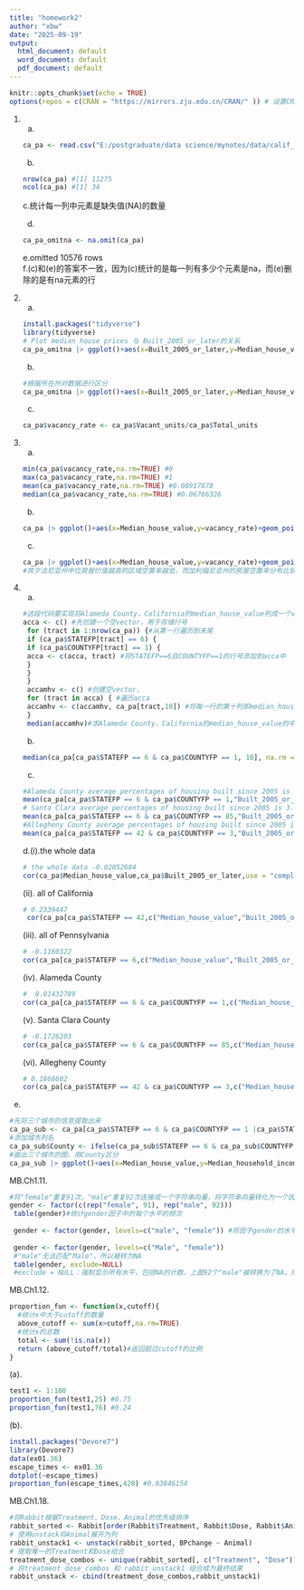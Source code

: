 ```yaml
---
title: "homework2"
author: "xbw"
date: "2025-09-19"
output:
  html_document: default
  word_document: default
  pdf_document: default
---
```


```r
knitr::opts_chunk$set(echo = TRUE)
options(repos = c(CRAN = "https://mirrors.zju.edu.cn/CRAN/" )) # 设置CRAN镜像
```

1.  

    a.  

    ```r
    ca_pa <- read.csv("E:/postgraduate/data science/mynotes/data/calif_penn_2011.csv")
    ```

    b.  

    ```r
    nrow(ca_pa) #[1] 11275
    ncol(ca_pa) #[1] 34
    ```

    c.统计每一列中元素是缺失值(NA)的数量

    d.  

    ```r
    ca_pa_omitna <- na.omit(ca_pa)
    ```

    e.omitted 10576 rows\
    f.(c)和(e)的答案不一致，因为(c)统计的是每一列有多少个元素是na，而(e)删除的是有na元素的行

2.  

    a.  

    ```r
    install.packages("tidyverse")
    library(tidyverse)
    # Plot median house prices 与 Built_2005_or_later的关系
    ca_pa_omitna |> ggplot()+aes(x=Built_2005_or_later,y=Median_house_value)+geom_point()+ labs( x = "Built_2005_or_later", y = "Median_house_value")
    ```

    b.  

    ```r
    #根据所在州对数据进行区分
    ca_pa_omitna |> ggplot()+aes(x=Built_2005_or_later,y=Median_house_value,color=STATEFP)+geom_point()+ labs( x = "Built_2005_or_later", y = "Median_house_value")
    ```

    c.  

    ```r
    ca_pa$vacancy_rate <- ca_pa$Vacant_units/ca_pa$Total_units
    ```

3.  

    a.  

    ```r
    min(ca_pa$vacancy_rate,na.rm=TRUE) #0
    max(ca_pa$vacancy_rate,na.rm=TRUE) #1
    mean(ca_pa$vacancy_rate,na.rm=TRUE) #0.08917878
    median(ca_pa$vacancy_rate,na.rm=TRUE) #0.06766326
    ```

    b.  

    ```r
    ca_pa |> ggplot()+aes(x=Median_house_value,y=vacancy_rate)+geom_point()+labs(x="Median_house_value",y="vacancy_rate")
    ```

    c.  

    ```r
    ca_pa |> ggplot()+aes(x=Median_house_value,y=vacancy_rate)+geom_point()+labs(x="Median_house_value",y="vacancy_rate")+facet_wrap(~STATEFP)
    #宾夕法尼亚州中位房屋价值越高的区域空置率越低，而加利福尼亚州的房屋空置率分布比较均匀
    ```

4.  

    a.  

    ```r
    #这段代码要实现将Alameda County，California的median_house_value列成一个vector，并求中间值
    acca <- c() #先创建一个空vector，用于存储行号
     for (tract in 1:nrow(ca_pa)) {#从第一行遍历到末尾
     if (ca_pa$STATEFP[tract] == 6) {
     if (ca_pa$COUNTYFP[tract] == 1) {
     acca <- c(acca, tract) #将STATEFP==6且COUNTYFP==1的行号添加到acca中
     }
     }
     }
     accamhv <- c() #创建空vector，
     for (tract in acca) { #遍历acca
     accamhv <- c(accamhv, ca_pa[tract,10]) #将每一行的第十列即median_house_value添加到accamhv中
     }
     median(accamhv)#求Alameda County，California的median_house_value的中间值
    ```

    b.  

    ```r
    median(ca_pa[ca_pa$STATEFP == 6 & ca_pa$COUNTYFP == 1, 10], na.rm = TRUE)
    ```

    c.  

    ```r
    #Alameda County average percentages of housing built since 2005 is 2.932778
    mean(ca_pa[ca_pa$STATEFP == 6 & ca_pa$COUNTYFP == 1,"Built_2005_or_later"],na.rm = TRUE)
    # Santa Clara average percentages of housing built since 2005 is 3.160215
    mean(ca_pa[ca_pa$STATEFP == 6 & ca_pa$COUNTYFP == 85,"Built_2005_or_later"],na.rm = TRUE)
    #Allegheny County average percentages of housing built since 2005 is 1.883375
    mean(ca_pa[ca_pa$STATEFP == 42 & ca_pa$COUNTYFP == 3,"Built_2005_or_later"],na.rm = TRUE)
    ```

    d.(i).the whole data

    ```r
    # the whole data -0.02052684
    cor(ca_pa$Median_house_value,ca_pa$Built_2005_or_later,use = "complete.obs")

    ```

    (ii). all of California

    ```r
    # 0.2339447
     cor(ca_pa[ca_pa$STATEFP == 42,c("Median_house_value","Built_2005_or_later")],use = "complete.obs")
    ```

    (iii). all of Pennsylvania

    ```r
    # -0.1160322
    cor(ca_pa[ca_pa$STATEFP == 6,c("Median_house_value","Built_2005_or_later")],use = "complete.obs")
    ```

    (iv). Alameda County

    ```r
    #  0.01432789
    cor(ca_pa[ca_pa$STATEFP == 6 & ca_pa$COUNTYFP == 1,c("Median_house_value","Built_2005_or_later")],use = "complete.obs")
    ```

    (v). Santa Clara County

    ```r
    # -0.1726203
    cor(ca_pa[ca_pa$STATEFP == 6 & ca_pa$COUNTYFP == 85,c("Median_house_value","Built_2005_or_later")],use = "complete.obs")
    ```

    (vi). Allegheny County

    ```r
    # 0.1868602
    cor(ca_pa[ca_pa$STATEFP == 42 & ca_pa$COUNTYFP == 3,c("Median_house_value","Built_2005_or_later")],use = "complete.obs")
    ```

<!-- -->

e.  

```r
#先将三个城市的信息提取出来
ca_pa_sub <- ca_pa[ca_pa$STATEFP == 6 & ca_pa$COUNTYFP == 1 |ca_pa$STATEFP == 6 & ca_pa$COUNTYFP == 85 | ca_pa$STATEFP == 42 & ca_pa$COUNTYFP == 3,c("STATEFP","COUNTYFP","Median_house_value","Median_household_income")]
#添加城市列名
ca_pa_sub$County <- ifelse(ca_pa_sub$STATEFP == 6 & ca_pa_sub$COUNTYFP == 1, "Alamed", ifelse(ca_pa_sub$STATEFP == 6 & ca_pa_sub$COUNTYFP == 85, "Santa Clara","Allegheny"))
#画出三个城市的图，用County区分
ca_pa_sub |> ggplot()+aes(x=Median_house_value,y=Median_household_income,color=County,shape = County)+geom_point() + labs(x="Median_house_value",y="Median_household_income",color="County",shape = "County")
```

MB.Ch1.11.

```r
#将"female"重复91次，"male"重复92次连接成一个字符串向量，将字符串向量转化为一个因子
gender <- factor(c(rep("female", 91), rep("male", 92)))
 table(gender)#统计gender因子中的每个水平的频次
 
 gender <- factor(gender, levels=c("male", "female")) #将因子gender的水平顺序从默认顺序改为指定的c("male", "female")顺序
 
 gender <- factor(gender, levels=c("Male", "female"))
 #"male"无法匹配"Male"，所以被转为NA
 table(gender, exclude=NULL)
 #exclude = NULL：强制显示所有水平，包括NA的计数，上面92个"male"被转换为了NA，所以显示92个NA
```

MB.Ch1.12.

```r
proportion_fun <- function(x,cutoff){
  #统计x中大于cutoff的数量
  above_cutoff <- sum(x>cutoff,na.rm=TRUE)
  #统计x的总数
  total <- sum(!is.na(x))
  return (above_cutoff/total)#返回超过cutoff的比例
}
```

(a).

```r
test1 <- 1:100
proportion_fun(test1,25) #0.75
proportion_fun(test1,76) #0.24
```

(b).

```r
install.packages("Devore7")
library(Devore7)
data(ex01.36)
escape_times <- ex01.36
dotplot(~escape_times)
proportion_fun(escape_times,420) #0.03846154
```

MB.Ch1.18.

```r
#将Rabbit根据Treatment、Dose、Animal的优先级排序
rabbit_sorted <- Rabbit[order(Rabbit$Treatment, Rabbit$Dose, Rabbit$Animal), ]
# 使用unstack将Animal展开为列
rabbit_unstack1 <- unstack(rabbit_sorted, BPchange ~ Animal)
# 提取唯一的Treatment和Dose组合
treatment_dose_combos <- unique(rabbit_sorted[, c("Treatment", "Dose")])
# 将treatment_dose_combos 和 rabbit_unstack1 组合成为最终结果
rabbit_unstack <- cbind(treatment_dose_combos,rabbit_unstack1)
```
